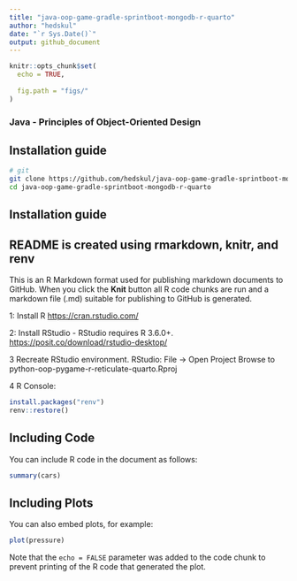```yaml
---
title: "java-oop-game-gradle-sprintboot-mongodb-r-quarto"
author: "hedskul"
date: "`r Sys.Date()`"
output: github_document
---
```

```r
knitr::opts_chunk$set(
  echo = TRUE,
  
  fig.path = "figs/"
)
```
### Java - Principles of Object-Oriented Design

## Installation guide

```bash
# git 
git clone https://github.com/hedskul/java-oop-game-gradle-sprintboot-mongodb-r-quarto.git
cd java-oop-game-gradle-sprintboot-mongodb-r-quarto
```

<!-- # python -m venv -h -->
<!-- # -m mod : run library module as a script (terminates option list) -->
<!-- # virtual environment -->
<!-- python -3.12 -m venv .venv -->

<!-- # win -->
<!-- # bash -->
<!-- .venv/Scripts/activate -->
<!-- # unix -->
<!-- source .venv/bin/activate -->

<!-- # pygame==2.6.1 -->
<!-- pip install -r requirements.txt -->
<!-- python src/hello-world-pygame.py -->

## Installation guide

<!-- PyCharm - Settings -> Project: Python Interpreter -->
<!-- -> Virtualenv -> Base Python: 3.12.x  -->

<!-- PyCharm - Added IDE and project folder to Windows Exclusion list -->

<!-- PyCharm - ModuleNotFoundError: No module named 'pygame' -->
<!-- pip install pygame -->
<!-- https://www.pygame.org/wiki/GettingStarted -->

<!-- Terminal -->
<!-- ``` CLI -->
<!-- python -m pip install --upgrade pip -->
<!-- pip install pygame -->
<!-- pip freeze > requirements.txt -->
<!-- ``` -->

## README is created using rmarkdown, knitr, and renv

This is an R Markdown format used for publishing markdown documents to GitHub.
When you click the **Knit** button all R code chunks are run
and a markdown file (.md) suitable for publishing to GitHub is generated.

1: Install R
<https://cran.rstudio.com/>

2: Install RStudio - RStudio requires R 3.6.0+.
<https://posit.co/download/rstudio-desktop/>

3 Recreate RStudio environment.
RStudio: File -> Open Project
Browse to python-oop-pygame-r-reticulate-quarto.Rproj

4 R Console:

``` r
install.packages("renv")
renv::restore()
```

## Including Code

You can include R code in the document as follows:

```r
summary(cars)
```

## Including Plots

You can also embed plots, for example:

```r
plot(pressure)
```

Note that the `echo = FALSE` parameter was added to the code chunk to prevent printing of the R code that generated the plot.
